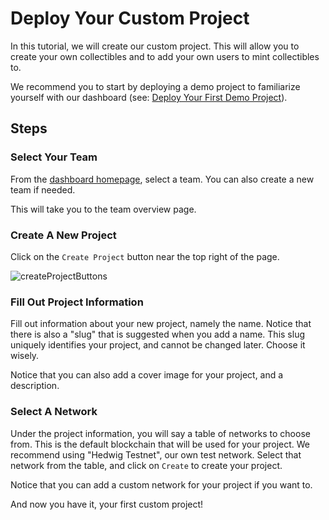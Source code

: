 
# Deploy Your Custom Project

In this tutorial, we will create our custom project. This will allow you to create your own collectibles and to add your own users to mint collectibles to.

We recommend you to start by deploying a demo project to familiarize yourself with our dashboard (see: [Deploy Your First Demo Project](/tutorials-dashboard/deploy-demo-project)).

## Steps

<Steps>

### Select Your Team

From the [dashboard homepage](https://dashboard.owlprotocol.xyz/), select a team. You can also create a new team if needed.

This will take you to the team overview page.

### Create A New Project

Click on the `Create Project` button near the top right of the page.


<Image src={createProjectButtons} alt="createProjectButtons" height={65} />

### Fill Out Project Information

Fill out information about your new project, namely the name. Notice that there is also a "slug" that is suggested when you add a name. This slug uniquely identifies your project, and cannot be changed later. Choose it wisely.

Notice that you can also add a cover image for your project, and a description.


<Screenshot src={createProjectInformation} alt="createProjectInformation" />

### Select A Network

Under the project information, you will say a table of networks to choose from. This is the default blockchain that will be used for your project. We recommend using "Hedwig Testnet", our own test network. Select that network from the table, and click on `Create` to create your project.

Notice that you can add a custom network for your project if you want to.


<Screenshot src={createProjectNetworks} alt="createProjectNetworks" />

</Steps>

And now you have it, your first custom project!
